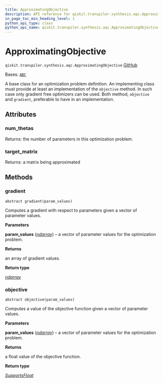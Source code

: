 ```yaml
---
title: ApproximatingObjective
description: API reference for qiskit.transpiler.synthesis.aqc.ApproximatingObjective
in_page_toc_min_heading_level: 1
python_api_type: class
python_api_name: qiskit.transpiler.synthesis.aqc.ApproximatingObjective
---
```


# ApproximatingObjective

<span id="qiskit.transpiler.synthesis.aqc.ApproximatingObjective" />

`qiskit.transpiler.synthesis.aqc.ApproximatingObjective` [GitHub](https://github.com/qiskit/qiskit/tree/stable/0.25/qiskit/transpiler/synthesis/aqc/approximate.py "view source code")

Bases: [`ABC`](https://docs.python.org/3/library/abc.html#abc.ABC "(in Python v3.12)")

A base class for an optimization problem definition. An implementing class must provide at least an implementation of the `objective` method. In such case only gradient free optimizers can be used. Both method, `objective` and `gradient`, preferable to have in an implementation.

## Attributes

<span id="qiskit.transpiler.synthesis.aqc.ApproximatingObjective.num_thetas" />

### num\_thetas

Returns: the number of parameters in this optimization problem.

<span id="qiskit.transpiler.synthesis.aqc.ApproximatingObjective.target_matrix" />

### target\_matrix

Returns: a matrix being approximated

## Methods

### gradient

<span id="qiskit.transpiler.synthesis.aqc.ApproximatingObjective.gradient" />

`abstract gradient(param_values)`

Computes a gradient with respect to parameters given a vector of parameter values.

**Parameters**

**param\_values** ([*ndarray*](https://numpy.org/doc/stable/reference/generated/numpy.ndarray.html#numpy.ndarray "(in NumPy v1.26)")) – a vector of parameter values for the optimization problem.

**Returns**

an array of gradient values.

**Return type**

[*ndarray*](https://numpy.org/doc/stable/reference/generated/numpy.ndarray.html#numpy.ndarray "(in NumPy v1.26)")

### objective

<span id="qiskit.transpiler.synthesis.aqc.ApproximatingObjective.objective" />

`abstract objective(param_values)`

Computes a value of the objective function given a vector of parameter values.

**Parameters**

**param\_values** ([*ndarray*](https://numpy.org/doc/stable/reference/generated/numpy.ndarray.html#numpy.ndarray "(in NumPy v1.26)")) – a vector of parameter values for the optimization problem.

**Returns**

a float value of the objective function.

**Return type**

[*SupportsFloat*](https://docs.python.org/3/library/typing.html#typing.SupportsFloat "(in Python v3.12)")

